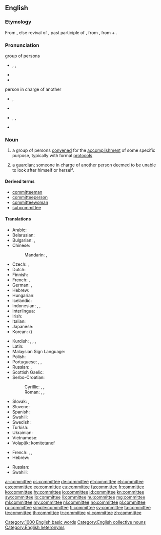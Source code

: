 ==English==

===Etymology===
{{rfv-etymology|lang=en}} From {{suffix|commit|ee}}, else revival of {{etyl|xno|en}} {{term|commite|lang=fro}}, past participle of {{term|commettre||to commit|lang=fro}}, from {{etyl|la|en}} {{term|committere|lang=la}}, from {{term|con-||with|lang=la}} + {{term|mittere||to send|lang=la}}.

===Pronunciation===
; group of persons
* {{enPR|kə-mĭtʹē}}, {{IPA|[kəˈmɪt.i]}}, {{X-SAMPA|/k@"mIt.i/}}
* {{audio|en-us-committee.ogg|Audio (US)}}
* {{rhymes|ɪti}}

; person in charge of another
* {{a|UK}} {{IPA|[kɒmɪˈtiː]}}, {{X-SAMPA|/kQmIt"i:/}}
* {{rhymes|iː}}
* {{a|US}} {{enPR|käm-ĭ-tēʹ}}, {{IPA|[kɑmɪˈtiː]}}, {{X-SAMPA|/kAmIt"i:/}}
* {{rhymes|iː}}

===Noun===
{{wikipedia}}
{{en-noun}}

# a group of persons [[convene]]d for the [[accomplishment]] of some specific purpose, typically with formal [[protocol]]s
# {{archaic}} a [[guardian]]; someone in charge of another person deemed to be unable to look after himself or herself.

====Derived terms====
* [[committeeman]]
* [[committeeperson]]
* [[committeewoman]]
* [[subcommittee]]

====Translations====
{{trans-top|group of persons convened for the accomplishment of some specific purpose}}
* Arabic: {{t-|ar|لجنة|f|tr=lájna}}
* Belarusian: {{t-|be|камітэт|m|tr=kamitét|sc=Cyrl}}
* Bulgarian: {{t+|bg|комитет|m|tr=komitét}}, {{t+|bg|комисия|f|tr=komísija}}
* Chinese:
*: Mandarin: {{t|cmn|委員會|sc=Hani}}, {{t+|cmn|委员会|tr=wěiyuánhuì|sc=Hani}}
* Czech: {{t+|cs|výbor|m}}, {{t-|cs|komise|f}}
* Dutch: {{t+|nl|comité|n}}
* Finnish: {{t+|fi|komitea}}
* French: {{t+|fr|comité|m}}, {{t+|fr|commission|f}}
* German: {{t+|de|Komitee|n}}, {{t+|de|Ausschuß|m}}
* Hebrew: {{t-|he|ועדה|f|tr=va'ada|sc=Hebr}}
* Hungarian: {{t+|hu|bizottság}}
* Icelandic: {{t+|is|nefnd|f}}
* Indonesian: {{t+|id|komite}}, {{t+|id|panitia}}, {{t+|id|panitera}}
* Interlingua: {{t-|ia|committee}}
* Irish: {{t-|ga|coiste|m}}
* Italian: {{t-|it|comitato|m}}
* Japanese: {{t-|ja|委員会|tr=いいんかい, iinkai|sc=Jpan}}
* Korean: {{t+|ko|위원회|tr=wiwonhoe|sc=Kore}} ({{t+|ko|委員會|sc=Kore}})
{{trans-mid}}
* Kurdish: {{t+|ku|komîte|f}}, {{t+|ku|deste|f}}, {{t+|ku|lijne|f}}, {{t+|ku|kom|f}}
* Latin: {{t-|la|consilium|n}}
* Malaysian Sign Language: {{tø|xml|jawatankuasa}}
* Polish: {{t+|pl|komitet|m}}
* Portuguese: {{t+|pt|comité|m}}, {{t|pt|comitê|m}}, {{t|pt|comissão|f}}
* Russian: {{t+|ru|комитет|m|tr=komitét}}, {{t+|ru|комиссия|f|tr=komíssija}}
* Scottish Gaelic: {{t-|gd|comataidh|f}}
* Serbo-Croatian:
*: Cyrillic: {{t-|sh|комитет|m|sc=Cyrl}}, {{t-|sh|часништво|n|sc=Cyrl}}, {{t-|sh|одбор|m|sc=Cyrl}}
*: Roman: {{t-|sh|komitet|m}}, {{t-|sh|časništvo|n}}, {{t-|sh|odbor|m}}
* Slovak: {{t-|sk|výbor|m}}, {{t-|sk|komisia|f}}
* Slovene: {{t-|sl|komite|m}}
* Spanish: {{t+|es|comité|m}}
* Swahili: {{t+|sw|kamitii}}
* Swedish: {{t+|sv|nämnd|c}}
* Turkish: {{t+|tr|kurul}}
* Ukrainian: {{t+|uk|комітет|m|tr=komitét|sc=Cyrl}}
* Vietnamese: {{t+|vi|uỷ ban}}
* Volapük: [[komitetanef]]
{{trans-bottom}}

{{trans-top|archaic: someone in charge of another}}
* French: {{t+|fr|tuteur|m}}, {{t+|fr|gardien|m}}, {{t+|fr|curateur|m}}
* Hebrew: {{t+|he|ממונה|m|tr=memuné}}
{{trans-mid}}
* Russian: {{t+|ru|опекун|m|tr=opekún}}
* Swahili: {{t+|sw|kamitii}}
{{trans-bottom}}

[[Category:1000 English basic words]]
[[Category:English collective nouns]]
[[Category:English heteronyms]]

[[ar:committee]]
[[cs:committee]]
[[de:committee]]
[[et:committee]]
[[el:committee]]
[[es:committee]]
[[eo:committee]]
[[eu:committee]]
[[fa:committee]]
[[fr:committee]]
[[ko:committee]]
[[hy:committee]]
[[io:committee]]
[[id:committee]]
[[kn:committee]]
[[sw:committee]]
[[lo:committee]]
[[li:committee]]
[[hu:committee]]
[[mg:committee]]
[[ml:committee]]
[[my:committee]]
[[nl:committee]]
[[no:committee]]
[[pl:committee]]
[[ru:committee]]
[[simple:committee]]
[[fi:committee]]
[[sv:committee]]
[[ta:committee]]
[[te:committee]]
[[th:committee]]
[[tr:committee]]
[[vi:committee]]
[[zh:committee]]